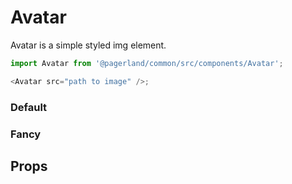 



<Meta title="Themes|MobileApp/Components/Avatar" component={Avatar} />

# Avatar

Avatar is a simple styled img element.

```js
import Avatar from '@pagerland/common/src/components/Avatar';

<Avatar src="path to image" />;
```

### Default

<Preview>
  <Story name="Default">
    <Theme>
      <Avatar src={male} srcSet={`${male} 1x, ${malex2} 2x`} />
    </Theme>
  </Story>
</Preview>

### Fancy

<Preview>
  <Story name="Fancy">
    <Theme>
      <Avatar fancy src={female} srcSet={`${female} 1x, ${femalex2} 2x`} />
    </Theme>
  </Story>
</Preview>

## Props

<Props of={Avatar} />
